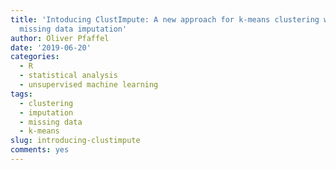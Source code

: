 ```yaml
---
title: 'Intoducing ClustImpute: A new approach for k-means clustering with build-in
  missing data imputation'
author: Oliver Pfaffel
date: '2019-06-20'
categories:
  - R
  - statistical analysis
  - unsupervised machine learning
tags:
  - clustering
  - imputation
  - missing data
  - k-means
slug: introducing-clustimpute
comments: yes
---
```

